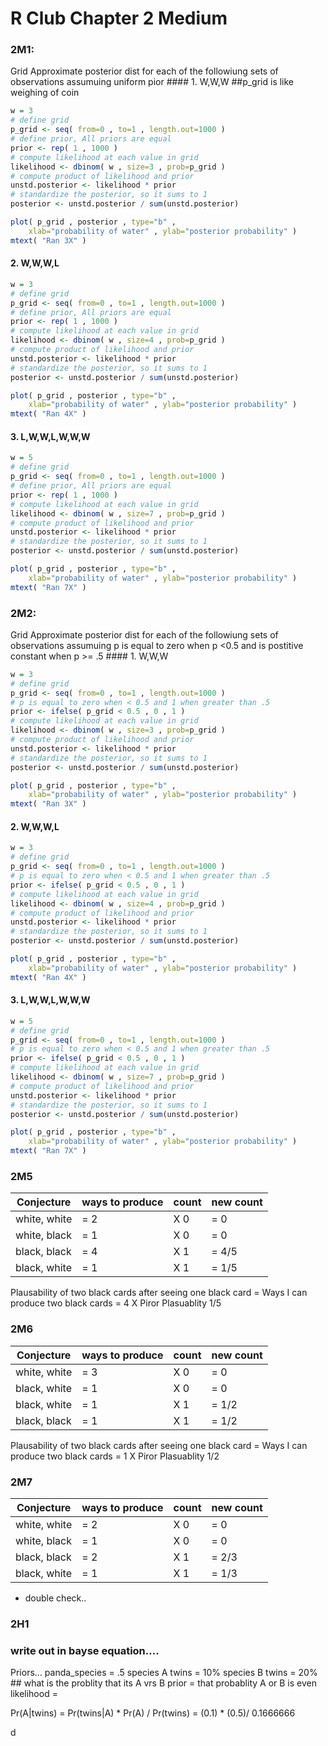 R Club Chapter 2 Medium
========================================================

### 2M1: 
Grid Approximate posterior dist for each of the followiung sets of observations
assumuing uniform pior
#### 1. W,W,W
##p_grid is like weighing of coin
```r
w = 3
# define grid
p_grid <- seq( from=0 , to=1 , length.out=1000 )
# define prior, All priors are equal
prior <- rep( 1 , 1000 )
# compute likelihood at each value in grid
likelihood <- dbinom( w , size=3 , prob=p_grid )
# compute product of likelihood and prior
unstd.posterior <- likelihood * prior
# standardize the posterior, so it sums to 1
posterior <- unstd.posterior / sum(unstd.posterior)
```


```r
plot( p_grid , posterior , type="b" ,
    xlab="probability of water" , ylab="posterior probability" )
mtext( "Ran 3X" )
```



#### 2. W,W,W,L

```r
w = 3
# define grid
p_grid <- seq( from=0 , to=1 , length.out=1000 )
# define prior, All priors are equal
prior <- rep( 1 , 1000 )
# compute likelihood at each value in grid
likelihood <- dbinom( w , size=4 , prob=p_grid )
# compute product of likelihood and prior
unstd.posterior <- likelihood * prior
# standardize the posterior, so it sums to 1
posterior <- unstd.posterior / sum(unstd.posterior)
```


```r
plot( p_grid , posterior , type="b" ,
    xlab="probability of water" , ylab="posterior probability" )
mtext( "Ran 4X" )
```

#### 3. L,W,W,L,W,W,W

```r
w = 5
# define grid
p_grid <- seq( from=0 , to=1 , length.out=1000 )
# define prior, All priors are equal
prior <- rep( 1 , 1000 )
# compute likelihood at each value in grid
likelihood <- dbinom( w , size=7 , prob=p_grid )
# compute product of likelihood and prior
unstd.posterior <- likelihood * prior
# standardize the posterior, so it sums to 1
posterior <- unstd.posterior / sum(unstd.posterior)
```


```r
plot( p_grid , posterior , type="b" ,
    xlab="probability of water" , ylab="posterior probability" )
mtext( "Ran 7X" )
```

### 2M2: 
Grid Approximate posterior dist for each of the followiung sets of observations
assumuing p is equal to zero when p <0.5 and is postitive constant when p >= .5 
#### 1. W,W,W

```r
w = 3
# define grid
p_grid <- seq( from=0 , to=1 , length.out=1000 )
# p is equal to zero when < 0.5 and 1 when greater than .5
prior <- ifelse( p_grid < 0.5 , 0 , 1 )
# compute likelihood at each value in grid
likelihood <- dbinom( w , size=3 , prob=p_grid )
# compute product of likelihood and prior
unstd.posterior <- likelihood * prior
# standardize the posterior, so it sums to 1
posterior <- unstd.posterior / sum(unstd.posterior)
```


```r
plot( p_grid , posterior , type="b" ,
    xlab="probability of water" , ylab="posterior probability" )
mtext( "Ran 3X" )
```



#### 2. W,W,W,L

```r
w = 3
# define grid
p_grid <- seq( from=0 , to=1 , length.out=1000 )
# p is equal to zero when < 0.5 and 1 when greater than .5
prior <- ifelse( p_grid < 0.5 , 0 , 1 )
# compute likelihood at each value in grid
likelihood <- dbinom( w , size=4 , prob=p_grid )
# compute product of likelihood and prior
unstd.posterior <- likelihood * prior
# standardize the posterior, so it sums to 1
posterior <- unstd.posterior / sum(unstd.posterior)
```


```r
plot( p_grid , posterior , type="b" ,
    xlab="probability of water" , ylab="posterior probability" )
mtext( "Ran 4X" )
```

#### 3. L,W,W,L,W,W,W

```r
w = 5
# define grid
p_grid <- seq( from=0 , to=1 , length.out=1000 )
# p is equal to zero when < 0.5 and 1 when greater than .5
prior <- ifelse( p_grid < 0.5 , 0 , 1 )
# compute likelihood at each value in grid
likelihood <- dbinom( w , size=7 , prob=p_grid )
# compute product of likelihood and prior
unstd.posterior <- likelihood * prior
# standardize the posterior, so it sums to 1
posterior <- unstd.posterior / sum(unstd.posterior)
```


```r
plot( p_grid , posterior , type="b" ,
    xlab="probability of water" , ylab="posterior probability" )
mtext( "Ran 7X" )
```

### 2M5

|Conjecture | ways to produce | count | new count |
|-----------|-----------------|-------|-----------|
|white, white |= 2 |X 0 |= 0   |
|white, black |= 1 |X 0 |= 0 |
|black, black |= 4 |X 1 |= 4/5 |
|black, white |= 1 |X 1 |= 1/5 |
 
Plausability of two black cards after seeing one black card =
Ways I can produce two black cards = 4 X Piror Plasuablity 1/5
 
 
### 2M6

|Conjecture | ways to produce | count | new count |
|-----------|-----------------|-------|-----------|
|white, white |= 3 |X 0 |= 0   |
|black, white |= 1 |X 0 |= 0 |
|black, white |= 1 |X 1 |= 1/2 |
|black, black |= 1 |X 1 |= 1/2 |

Plausability of two black cards after seeing one black card =
Ways I can produce two black cards = 1 X Piror Plasuablity 1/2

### 2M7

|Conjecture | ways to produce | count | new count |
|-----------|-----------------|-------|-----------|
|white, white |= 2 |X 0 |= 0   |
|white, black |= 1 |X 0 |= 0 |
|black, black |= 2 |X 1 |= 2/3 |
|black, white |= 1 |X 1 |= 1/3 |
- double check..


### 2H1

### write out in bayse equation....
Priors...
panda_species = .5
species A twins = 10%
species B twins = 20%
## what is the problity that its A vrs B
prior = that probablity A or B is even
likelihood = 

Pr(A|twins) = Pr(twins|A) * Pr(A) / Pr(twins)
= (0.1) * (0.5)/ 
0.1666666

d
